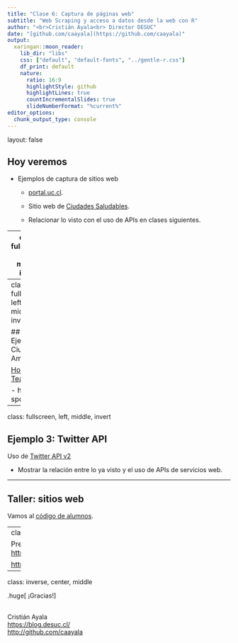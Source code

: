 ```yaml
---
title: "Clase 6: Captura de páginas web"
subtitle: "Web Scraping y acceso a datos desde la web con R"
author: "<br>Cristián Ayala<br> Director DESUC"
date: "[github.com/caayala](https://github.com/caayala)"
output:
  xaringan::moon_reader:
    lib_dir: "libs"
    css: ["default", "default-fonts", "../gentle-r.css"]
    df_print: default
    nature:
      ratio: 16:9
      highlightStyle: github
      highlightLines: true
      countIncrementalSlides: true
      slideNumberFormat: "%current%"
editor_options: 
  chunk_output_type: console
---
```

layout: false


## Hoy veremos

- Ejemplos de captura de sitios web

  - [portal.uc.cl](https://portal.uc.cl).

  - Sitio web de [Ciudades Saludables](https://www.ciudadesamigables.cl).
  
  - Relacionar lo visto con el uso de APIs en clases siguientes.


---
class: fullscreen, left, middle, invert

## Ejemplo 1: Mi Portal UC

[portal.uc.cl](https://portal.uc.cl)

- Necesitaremos manejar de manera *segura* nuestros [secretos](https://cran.r-project.org/web/packages/httr/vignettes/secrets.html).

  - Contraseñas o TOKENS para acceso a servicios.
  
- Uso de variables de entorno: `usethis::edit_r_environ()`.

```
# Dentro del archivo .Renviron
CLAVE=password
```

Se accede a las variables contenidas en él:

```r
Sys.getenv('PASSWORD_TEST')
```



---
class: fullscreen, left, middle, invert

## Ejemplo 2: Ciudades Amigables

[Hockey Teams](https://www.ciudadesamigables.cl/comunas-amigables/)

- header spoofing


---
class: fullscreen, left, middle, invert

## Ejemplo 3: Twitter API

Uso de [Twitter API v2](https://developer.twitter.com/apitools/) 

- Mostrar la relación entre lo ya visto y el uso de APIs de servicios web.


---

## Taller: sitios web

Vamos al [código de alumnos](class_6_alumnos.R).


---
class: inverse, middle

Presentación y código en GitHub:  
<https://github.com/caayala/web_scraping_soc40XX>

<https://caayala.github.io/web_scraping_soc40XX/>


---
class: inverse, center, middle

.huge[
¡Gracias!
]

<br>
Cristián Ayala  
<https://blog.desuc.cl/>  
<http://github.com/caayala>
